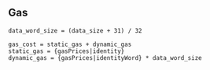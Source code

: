 ## Gas

    data_word_size = (data_size + 31) / 32

    gas_cost = static_gas + dynamic_gas
    static_gas = {gasPrices|identity}
    dynamic_gas = {gasPrices|identityWord} * data_word_size
